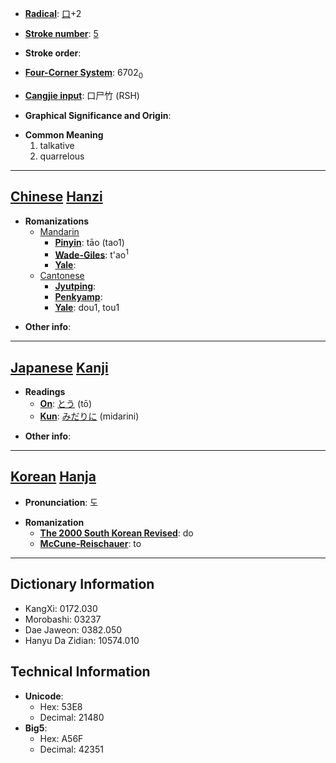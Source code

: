 * '''[[Wiktionary:Chinese radical index| Radical]]''': [[Wiktionary:Chinese radical index 口|口]]+2

* '''[[Wiktionary:Chinese total strokes index|Stroke number]]''': [[Wiktionary:Chinese total strokes index 5|5]]

* '''Stroke order''': 

* '''[[Wiktionary:Chinese four corner index|Four-Corner System]]''': 6702<sub>0</sub>

* '''[[Wiktionary:Chinese Cangjie index|Cangjie input]]''': 口尸竹 (RSH)

* '''Graphical Significance and Origin''': 

* '''Common Meaning'''
*#talkative
*# quarrelous


----

== [[Chinese]] [[Hanzi]] ==

* '''Romanizations'''
** [[Mandarin]]
*** '''[[Pinyin]]''': tāo (tao1)
*** '''[[Wade-Giles]]''': t'ao<sup>1</sup>
*** '''[[Yale]]''': 
**[[Cantonese]]
***'''[[Jyutping]]''':
***'''[[Penkyamp]]''': 
***'''[[Yale]]''': dou1, tou1

* '''Other info''': 

----

== [[Japanese]] [[Kanji]] ==

* '''Readings'''
** '''[[On]]''': [[とう]] (tō)
** '''[[Kun]]''': [[みだりに]] (midarini)

* '''Other info''':  

----

== [[Korean]] [[Hanja]] ==

* '''Pronunciation''': 도

* '''Romanization'''
** '''[[The 2000 South Korean Revised Romanization|The 2000 South Korean Revised]]''': do
** '''[[McCune-Reischauer]]''': to

----

== Dictionary Information ==

* KangXi: 0172.030
* Morobashi: 03237
* Dae Jaweon: 0382.050
* Hanyu Da Zidian: 10574.010

== Technical Information ==

* '''Unicode''':
** Hex: 53E8
** Decimal: 21480
* '''Big5''':
** Hex: A56F
** Decimal: 42351